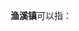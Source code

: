 '''渔溪镇'''可以指：
{{PRC admin/disambig|35/01/81/113/000|51/13/02/213/000|51/19/02/112/000}}
{{disambig|cat=三字中国镇名消歧义}}